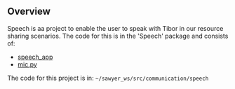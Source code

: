 ## Overview

Speech is aa project to enable the user to speak with Tibor in our resource sharing scenarios. The code for this is in the 'Speech' package and consists of:

- [speech_app](/system/speech/SpeechApp)
- [mic.py](/system/speech/Mic)

The code for this project is in: `~/sawyer_ws/src/communication/speech`
